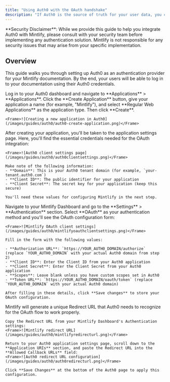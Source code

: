 ```yaml
---
title: "Using Auth0 with the OAuth handshake"
description: "If Auth0 is the source of truth for your user data, you can set up Mintlify as an OAuth client app to authenticate your users."
---
```


<Note>
  **Security Disclaimer**: While we provide this guide to help you integrate Auth0 with Mintlify, please consult with your security team before implementing any authentication solution. Mintlify is not responsible for any security issues that may arise from your specific implementation.
</Note>

## Overview

This guide walks you through setting up Auth0 as an authentication provider for your Mintlify documentation. By the end, your users will be able to log in to your documentation using their Auth0 credentials.

<Steps>
  <Step title="Create a Regular Web Application in Auth0">
    Log in to your Auth0 dashboard and navigate to **Applications** > **Applications**. Click the **Create Application** button, give your application a name (for example, "Mintlify"), and select **Regular Web Applications** as the application type. Then click **Create**.
    
    <Frame>![Creating a new application in Auth0](/images/guides/auth0/auth0-create-application.png)</Frame>
  </Step>
  <Step title="Get client information">
    After creating your application, you'll be taken to the application settings page. Here, you'll find the essential credentials needed for the OAuth integration:
    
    <Frame>![Auth0 client settings page](/images/guides/auth0/auth0clientsettings.png)</Frame>
    
    Make note of the following information:
    - **Domain**: This is your Auth0 tenant domain (for example, `your-tenant.auth0.com`)
    - **Client ID**: The public identifier for your application
    - **Client Secret**: The secret key for your application (keep this secure)
    
    You'll need these values for configuring Mintlify in the next step.
  </Step>
  <Step title="Setup Mintlify client">
    Navigate to your Mintlify Dashboard and go to the **Settings** > **Authentication** section. Select **OAuth** as your authentication method and you'll see the OAuth configuration form:
    
    <Frame>![Mintlify OAuth client settings](/images/guides/auth0/mintlifyoauthclientsettings.png)</Frame>
    
    Fill in the form with the following values:
    
    - **Authorization URL**: `https://YOUR_AUTH0_DOMAIN/authorize` (replace `YOUR_AUTH0_DOMAIN` with your actual Auth0 domain from step 2)
    - **Client ID**: Enter the Client ID from your Auth0 application
    - **Client Secret**: Enter the Client Secret from your Auth0 application
    - **Scopes**: Leave blank unless you have custom scopes set in Auth0
    - **Token URL**: `https://YOUR_AUTH0_DOMAIN/oauth/token` (replace `YOUR_AUTH0_DOMAIN` with your actual Auth0 domain)
    
    After filling in these details, click **Save changes** to store your OAuth configuration.
  </Step>
  <Step title="Configure Callback URL">
    Mintlify will generate a unique Redirect URL that Auth0 needs to recognize for the OAuth flow to work properly.
    
    Copy the Redirect URL from your Mintlify Dashboard's Authentication settings:
    <Frame>![Mintlify redirect URL](/images/guides/auth0/mintlifyredirecturl.png)</Frame>
    
    Return to your Auth0 application settings page, scroll down to the **Application URIs** section, and paste the Redirect URL into the **Allowed Callback URLs** field:
    <Frame>![Auth0 redirect URL configuration](/images/guides/auth0/auth0redirecturl.png)</Frame>
    
    Click **Save Changes** at the bottom of the Auth0 page to apply this configuration.
  </Step>
</Steps>